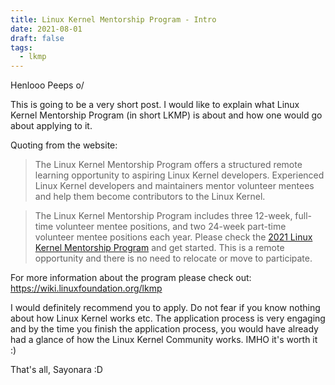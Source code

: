 ```yaml
---
title: Linux Kernel Mentorship Program - Intro
date: 2021-08-01
draft: false
tags:
  - lkmp
---
```


Henlooo Peeps o/

This is going to be a very short post. I would like to explain what Linux Kernel
Mentorship Program (in short LKMP) is about and how one would go about applying
to it.

Quoting from the website:

> The Linux Kernel Mentorship Program offers a structured remote learning
opportunity to aspiring Linux Kernel developers. Experienced Linux Kernel
developers and maintainers mentor volunteer mentees and help them become
contributors to the Linux Kernel. 

>  The Linux Kernel Mentorship Program includes three 12-week, full-time
volunteer mentee positions, and two 24-week part-time volunteer mentee positions
each year. Please check the [2021 Linux Kernel Mentorship Program](https://wiki.linuxfoundation.org/lkmp/lkmp_schedule) 
and get started. This is a remote opportunity and there is no need to relocate or move
to participate.

For more information about the program please check out: https://wiki.linuxfoundation.org/lkmp

I would definitely recommend you to apply. Do not fear if you know nothing about
how Linux Kernel works etc. The application process is very engaging and by the 
time you finish the application process, you would have already had a glance of
how the Linux Kernel Community works. IMHO it's worth it :)

That's all,
Sayonara :D